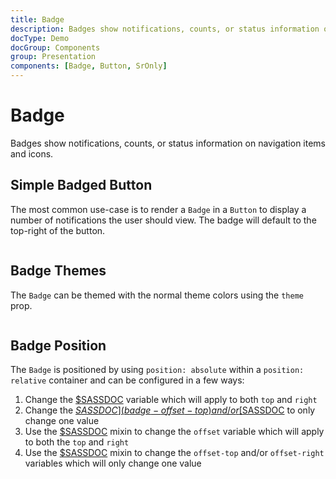 ```yaml
---
title: Badge
description: Badges show notifications, counts, or status information on navigation items and icons.
docType: Demo
docGroup: Components
group: Presentation
components: [Badge, Button, SrOnly]
---
```


# Badge

Badges show notifications, counts, or status information on navigation items and
icons.

## Simple Badged Button

The most common use-case is to render a `Badge` in a `Button` to display a
number of notifications the user should view. The badge will default to the
top-right of the button.

```demo source="./SimpleBadgedButtonExample.tsx"

```

## Badge Themes

The `Badge` can be themed with the normal theme colors using the `theme` prop.

```demo source="./BadgeThemesExample.tsx"

```

## Badge Position

The `Badge` is positioned by using `position: absolute` within a
`position: relative` container and can be configured in a few ways:

1. Change the [$SASSDOC](badge-offset) variable which will apply to both `top`
   and `right`
2. Change the [$SASSDOC](badge-offset-top) and/or
   [$SASSDOC](badge-offset-right) to only change one value
3. Use the [$SASSDOC](badge-set-var) mixin to change the `offset` variable
   which will apply to both the `top` and `right`
4. Use the [$SASSDOC](badge-set-var) mixin to change the `offset-top` and/or
   `offset-right` variables which will only change one value

```demo source="./BadgePositionExample.tsx"

```
